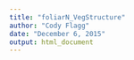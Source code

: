 ```yaml
---
title: "foliarN_VegStructure"
author: "Cody Flagg"
date: "December 6, 2015"
output: html_document
---
```



